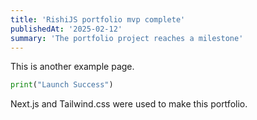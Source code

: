 ```yaml
---
title: 'RishiJS portfolio mvp complete'
publishedAt: '2025-02-12'
summary: 'The portfolio project reaches a milestone'
---
```


This is another example page.

```python
print("Launch Success")
```

Next.js and Tailwind.css were used to make this portfolio.